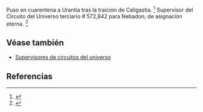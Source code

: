 Puso en cuarentena a Urantia tras la traición de Caligastia. <ref>{{lib|LU|37|8|3}}</ref> Supervisor del Circuito del Universo terciario # 572,842 para Nebadon; de asignación eterna. <ref>{{lib|LU|24|1|11}}</ref> 

== Véase también ==

* [[Supervisores de circuitos del universo]]


== Referencias ==

<references />
